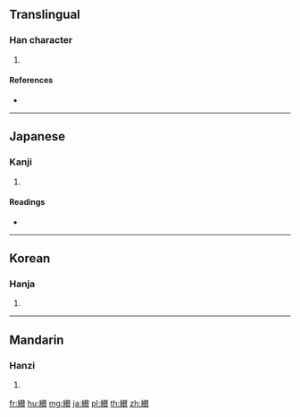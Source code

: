 {{character info/new}}
{{also|纘}}
==Translingual==

===Han character===
{{Han char|rn=120|rad=糸|as=15|sn=21|four=|canj=VFQOC}}

# {{defn|Han|sort=糸15}}

====References====
* {{Han ref|kx=0942.330|dkj=28030|dj=1382.140|hdz=53465.040|uh=7E89|ud=32393}}

----

==Japanese==

===Kanji===
{{ja-kanji|grade=|rs=糸15}}

# {{defn|lang=ja|sort=糸15}}

====Readings====
* {{ja-readings|on=[[さん]] (san)|kun=[[つぐ]] (tsugu), [[つずける]] (tsuzukeru)|nanori=}}

----

==Korean==

===Hanja===
{{ko-hanja|hangeul=찬|eumhun=|rv=chan|mr=ch'an|y=chan}}

# {{defn|lang=ko|sort=糸15}}

----

==Mandarin==

===Hanzi===
{{cmn-hanzi|pin=[[zuǎn]] ([[zuan3]])|wg=tsuan<sup>3</sup>}}

# {{defn|lang=cmn|sort=糸15}}

[[fr:纉]]
[[hu:纉]]
[[mg:纉]]
[[ja:纉]]
[[pl:纉]]
[[th:纉]]
[[zh:纉]]